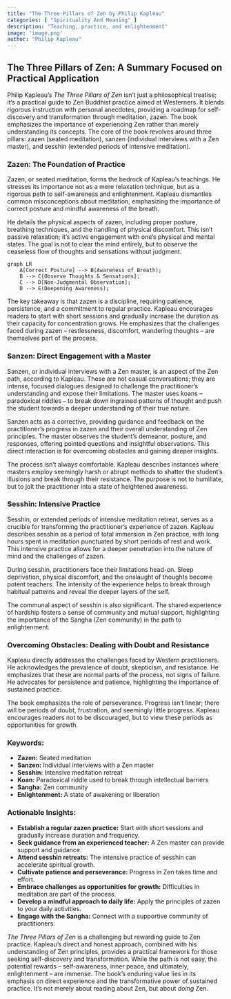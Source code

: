 ```yaml
---
title: "The Three Pillars of Zen by Philip Kapleau"
categories: [ "Spirituality And Meaning" ]
description: "Teaching, practice, and enlightenment"
image: 'image.png'
author: "Philip Kapleau"
---
```

## The Three Pillars of Zen: A Summary Focused on Practical Application

Philip Kapleau's *The Three Pillars of Zen* isn't just a philosophical treatise; it's a practical guide to Zen Buddhist practice aimed at Westerners.  It blends rigorous instruction with personal anecdotes, providing a roadmap for self-discovery and transformation through meditation, zazen.  The book emphasizes the importance of experiencing Zen rather than merely understanding its concepts.  The core of the book revolves around three pillars:  zazen (seated meditation), sanzen (individual interviews with a Zen master), and sesshin (extended periods of intensive meditation).


### Zazen: The Foundation of Practice

Zazen, or seated meditation, forms the bedrock of Kapleau's teachings. He stresses its importance not as a mere relaxation technique, but as a rigorous path to self-awareness and enlightenment.  Kapleau dismantles common misconceptions about meditation, emphasizing the importance of correct posture and mindful awareness of the breath. 

He details the physical aspects of zazen, including proper posture, breathing techniques, and the handling of physical discomfort.  This isn't passive relaxation; it's active engagement with one's physical and mental states.  The goal is not to clear the mind entirely, but to observe the ceaseless flow of thoughts and sensations without judgment.

```mermaid
graph LR
    A[Correct Posture] --> B(Awareness of Breath);
    B --> C{Observe Thoughts & Sensations};
    C --> D[Non-Judgmental Observation];
    D --> E(Deepening Awareness);
```

The key takeaway is that zazen is a discipline, requiring patience, persistence, and a commitment to regular practice.  Kapleau encourages readers to start with short sessions and gradually increase the duration as their capacity for concentration grows. He emphasizes that the challenges faced during zazen – restlessness, discomfort, wandering thoughts – are themselves part of the process.


### Sanzen: Direct Engagement with a Master

Sanzen, or individual interviews with a Zen master, is an aspect of the Zen path, according to Kapleau. These are not casual conversations; they are intense, focused dialogues designed to challenge the practitioner's understanding and expose their limitations. The master uses koans – paradoxical riddles – to break down ingrained patterns of thought and push the student towards a deeper understanding of their true nature.

Sanzen acts as a corrective, providing guidance and feedback on the practitioner's progress in zazen and their overall understanding of Zen principles. The master observes the student's demeanor, posture, and responses, offering pointed questions and insightful observations. This direct interaction is for overcoming obstacles and gaining deeper insights.

The process isn't always comfortable.  Kapleau describes instances where masters employ seemingly harsh or abrupt methods to shatter the student's illusions and break through their resistance.  The purpose is not to humiliate, but to jolt the practitioner into a state of heightened awareness.


### Sesshin: Intensive Practice

Sesshin, or extended periods of intensive meditation retreat, serves as a crucible for transforming the practitioner's experience of zazen. Kapleau describes sesshin as a period of total immersion in Zen practice, with long hours spent in meditation punctuated by short periods of rest and work.  This intensive practice allows for a deeper penetration into the nature of mind and the challenges of zazen.

During sesshin, practitioners face their limitations head-on. Sleep deprivation, physical discomfort, and the onslaught of thoughts become potent teachers. The intensity of the experience helps to break through habitual patterns and reveal the deeper layers of the self.

The communal aspect of sesshin is also significant.  The shared experience of hardship fosters a sense of community and mutual support, highlighting the importance of the Sangha (Zen community) in the path to enlightenment.


### Overcoming Obstacles:  Dealing with Doubt and Resistance

Kapleau directly addresses the challenges faced by Western practitioners. He acknowledges the prevalence of doubt, skepticism, and resistance.  He emphasizes that these are normal parts of the process, not signs of failure.  He advocates for persistence and patience, highlighting the importance of sustained practice.  


The book emphasizes the role of perseverance. Progress isn't linear; there will be periods of doubt, frustration, and seemingly little progress. Kapleau encourages readers not to be discouraged, but to view these periods as opportunities for growth.


### Keywords:  

* **Zazen:** Seated meditation
* **Sanzen:** Individual interviews with a Zen master
* **Sesshin:** Intensive meditation retreat
* **Koan:** Paradoxical riddle used to break through intellectual barriers
* **Sangha:** Zen community
* **Enlightenment:**  A state of awakening or liberation


### Actionable Insights:

* **Establish a regular zazen practice:**  Start with short sessions and gradually increase duration and frequency.
* **Seek guidance from an experienced teacher:** A Zen master can provide support and guidance.
* **Attend sesshin retreats:**  The intensive practice of sesshin can accelerate spiritual growth.
* **Cultivate patience and perseverance:**  Progress in Zen takes time and effort.
* **Embrace challenges as opportunities for growth:**  Difficulties in meditation are part of the process.
* **Develop a mindful approach to daily life:**  Apply the principles of zazen to your daily activities.
* **Engage with the Sangha:**  Connect with a supportive community of practitioners.




*The Three Pillars of Zen* is a challenging but rewarding guide to Zen practice. Kapleau’s direct and honest approach, combined with his understanding of Zen principles, provides a practical framework for those seeking self-discovery and transformation. While the path is not easy, the potential rewards – self-awareness, inner peace, and ultimately, enlightenment – are immense. The book's enduring value lies in its emphasis on direct experience and the transformative power of sustained practice. It’s not merely about reading about Zen, but about *doing* Zen.


